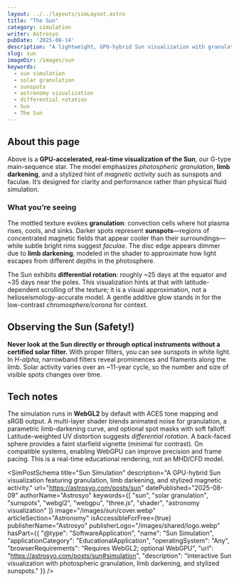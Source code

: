 ```yaml
---
layout: ../../layouts/simLayout.astro
title: "The Sun"
category: simulation
writer: Astrosyo
pubDate: '2025-08-14'
description: "A lightweight, GPU-hybrid Sun visualization with granulation, limb darkening, and a hint of magnetic activity."
slug: sun
imageDir: /images/sun
keywords:
  - sun simulation
  - solar granulation
  - sunspots
  - astronomy visualization
  - differential rotation
  - Sun
  - The Sun
---
```



<div class="">
  <p class="Tool-Explanation"></p>

  <div class="sim-stage" aria-label="Sun simulation canvas" id="simulation">
    <SimCanvas slug="sun"/>
  </div>

  <figcaption class="sim-caption"></figcaption></div>

<div class="sim-article">
  <h2 id="about-this-page">About this page</h2>
  <p>
    Above is a <strong>GPU-accelerated, real-time visualization of the Sun</strong>, our G-type main-sequence star.
    The model emphasizes <em>photospheric granulation</em>, <strong>limb darkening</strong>, and a stylized hint of <em>magnetic activity</em> such as sunspots and faculae.
    It’s designed for clarity and performance rather than physical fluid simulation.
  </p>

  <h3 id="what-youre-seeing">What you’re seeing</h3>
  <p>
    The mottled texture evokes <strong>granulation</strong>: convection cells where hot plasma rises, cools, and sinks.
    Darker spots represent <strong>sunspots</strong>—regions of concentrated magnetic fields that appear cooler than their surroundings—while subtle bright rims suggest <em>faculae</em>.
    The disc edge appears dimmer due to <strong>limb darkening</strong>, modeled in the shader to approximate how light escapes from different depths in the photosphere.
  </p>
  <p>
    The Sun exhibits <strong>differential rotation</strong>: roughly ~25 days at the equator and ~35 days near the poles.
    This visualization hints at that with latitude-dependent scrolling of the texture; it is a visual approximation, not a helioseismology-accurate model.
    A gentle additive glow stands in for the low-contrast <em>chromosphere/corona</em> for context.
  </p>

  <h2 id="observing-the-sun">Observing the Sun (Safety!)</h2>
  <p>
    <strong>Never look at the Sun directly or through optical instruments without a certified solar filter.</strong>
    With proper filters, you can see sunspots in white light. In <em>H-alpha</em>, narrowband filters reveal prominences and filaments along the limb.
    Solar activity varies over an ~11-year cycle, so the number and size of visible spots changes over time.
  </p>

  <h2 id="tech-notes">Tech notes</h2>
  <p>
    The simulation runs in <strong>WebGL2</strong> by default with ACES tone mapping and sRGB output.
    A multi-layer shader blends animated noise for granulation, a parametric limb-darkening curve, and optional spot masks with soft falloff.
    Latitude-weighted UV distortion suggests <em>differential rotation</em>. A back-faced sphere provides a faint starfield vignette (minimal for contrast).
    On compatible systems, enabling WebGPU can improve precision and frame pacing. This is a real-time educational rendering, not an MHD/CFD model.
  </p>
</div>

<SimPostSchema
  title="Sun Simulation"
  description="A GPU-hybrid Sun visualization featuring granulation, limb darkening, and stylized magnetic activity."
  url="https://astrosyo.com/posts/sun"
  datePublished="2025-08-09"
  authorName="Astrosyo"
  keywords={[
    "sun",
    "solar granulation",
    "sunspots",
    "webgl2",
    "webgpu",
    "three.js",
    "shader",
    "astronomy visualization"
  ]}
  image="/images/sun/cover.webp"
  articleSection="Astronomy"
  isAccessibleForFree={true}
  publisherName="Astrosyo"
  publisherLogo="/images/shared/logo.webp"
  hasPart={{
    "@type": "SoftwareApplication",
    "name": "Sun Simulation",
    "applicationCategory": "EducationalApplication",
    "operatingSystem": "Any",
    "browserRequirements": "Requires WebGL2; optional WebGPU",
    "url": "https://astrosyo.com/posts/sun#simulation",
    "description": "Interactive Sun visualization with photospheric granulation, limb darkening, and stylized sunspots."
  }}
/>